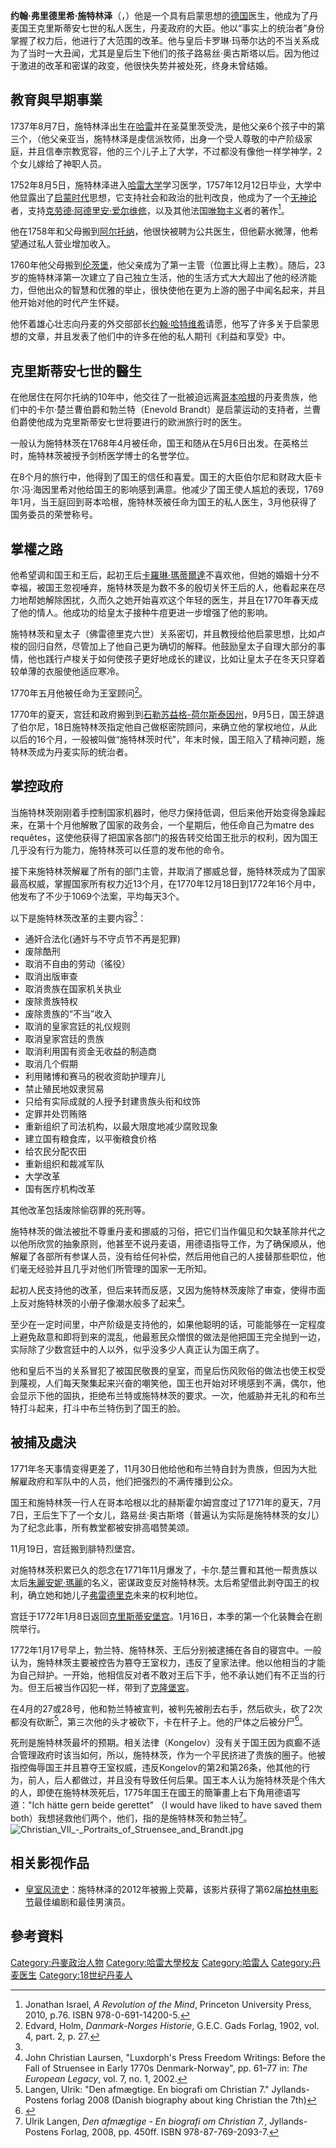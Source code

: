 {{Infobox Officeholder
|name                = 约翰·弗里德里希·施特林泽
|image               = Struensee Juel.jpg
|imagesize           =
|smallimage          =
|caption             =
|order               = [[丹麥|丹麥]][[攝政|攝政]]
|term_start          = 1771年3月20日
|term_end            = 1772年1月16日
|monarch             = [[克里斯蒂安七世|克里斯蒂安七世]]
|predecessor         =
|successor           =  [[弗雷德里克六世|弗雷德里克王儲]]（名義上）<br>[[朱麗安妮·瑪麗_(不倫瑞克-沃爾芬比特爾)|朱麗安妮·瑪麗 (不倫瑞克-沃爾芬比特爾)]]|朱麗安妮·瑪麗王后]]（实际上）
|birth_date          = {{Birth date|1737|8|5|df=y}}
|birth_place         = [[普鲁士王国|普鲁士王国]][[哈雷_(德国)|哈勒]]
|death_date          = {{death date and age|1772|4|28|1737|8|5|df=y}}
|death_place         = [[丹麥王国|丹麥王国]][[哥本哈根|哥本哈根]]
|constituency        =
|party               =
|spouse              = 无
|children            = [[丹麥公主路易丝·奥古斯塔|丹麥公主路易丝·奥古斯塔]]
|profession          = [[医生|医生]]
|religion            = [[虔敬主义|虔敬主义]]，之后改为[[无神论|无神论]]
|signature           =
|footnotes           =
}}
'''约翰·弗里德里希·施特林泽'''（{{lang-de|'''Johann Friedrich Struensee'''}}，{{bd|1737年|8月5日|1772年|4月28日|S}}）他是一个具有启蒙思想的[[德国|德国]]医生，他成为了丹麦国王克里斯蒂安七世的私人医生，丹麦政府的大臣。他以“事实上的统治者”身份掌握了权力后，他进行了大范围的改革。他与皇后卡罗琳·玛蒂尔达的不当关系成为了当时一大丑闻，尤其是皇后生下他们的孩子路易丝·奥古斯塔以后。因为他过于激进的改革和密谋的政变，他很快失势并被处死，终身未曾结婚。

==教育與早期事業==
1737年8月7日，施特林泽出生在[[哈雷_(德国)|哈雷]]并在圣莫里茨受洗，是他父亲6个孩子中的第三个，（他父亲亚当，施特林泽是虔信派牧师，出身一个受人尊敬的中产阶级家庭，并且信奉宗教宽容，他的三个儿子上了大学，不过都没有像他一样学神学，2个女儿嫁给了神职人员。

1752年8月5日，施特林泽进入[[哈雷大学|哈雷大学]]学习医学，1757年12月12日毕业，大学中他显露出了[[启蒙时代|启蒙时代]]思想，它支持社会和政治的批判改良，他成为了一个[[无神论|无神论]]者，支持[[克劳德·阿德里安·爱尔维修|克劳德·阿德里安·爱尔维修]]，以及其他法国[[唯物主义|唯物主义]]者的著作<ref>Jonathan Israel, ''A Revolution of the Mind'', Princeton University Press, 2010, p.76. ISBN 978-0-691-14200-5.</ref>。

他在1758年和父母搬到[[阿尔托纳|阿尔托纳]]，他很快被聘为公共医生，但他薪水微薄，他希望通过私人营业增加收入。

1760年他父母搬到[[伦茨堡_(德国)|伦茨堡]]，他父亲成为了第一主管（位置比得上主教）。随后，23岁的施特林泽第一次建立了自己独立生活，他的生活方式大大超出了他的经济能力，但他出众的智慧和优雅的举止，很快使他在更为上游的圈子中闻名起来，并且他开始对他的时代产生怀疑。

他怀着雄心壮志向丹麦的外交部部长[[约翰·哈特维希|约翰·哈特维希]]请愿，他写了许多关于启蒙思想的文章，并且发表了他们中的许多在他的私人期刊《利益和享受》中。

==克里斯蒂安七世的醫生==
在他居住在阿尔托纳的10年中，他交往了一批被迫远离[[哥本哈根|哥本哈根]]的丹麦贵族，他们中的卡尔·楚兰曹伯爵和勃兰特（Enevold Brandt）是启蒙运动的支持者，兰曹伯爵使他成为克里斯蒂安七世将要进行的欧洲旅行时的医生。

一般认为施特林茨在1768年4月被任命，国王和随从在5月6日出发。在英格兰时，施特林茨被授予剑桥医学博士的名誉学位。

在8个月的旅行中，他得到了国王的信任和喜爱。国王的大臣伯尔尼和财政大臣卡尔·冯·海因里希对他给国王的影响感到满意。他减少了国王使人尴尬的表现，1769年1月，当王庭回到哥本哈根，施特林茨被任命为国王的私人医生，3月他获得了国务委员的荣誉称号。

==掌權之路==
他希望调和国王和王后，起初王后[[卡羅琳·瑪蒂爾達_(大不列顛)|卡羅琳·瑪蒂爾達]]不喜欢他，但她的婚姻十分不幸福，被国王忽视唾弃，施特林茨是为数不多的殷切关怀王后的人，他看起来在尽力地帮她解除困扰，久而久之她开始喜欢这个年轻的医生，并且在1770年春天成了他的情人。他成功的给皇太子接种牛痘更进一步增强了他的影响。

施特林茨和皇太子（佛雷德里克六世）关系密切，并且教授给他启蒙思想，比如卢梭的回归自然，尽管加上了他自己更为确切的解释。他鼓励皇太子自理大部分的事情，他也践行卢梭关于如何使孩子更好地成长的建议，比如让皇太子在冬天只穿着较单薄的衣服使他适应寒冷。

1770年五月他被任命为王室顾问<ref>Edvard, Holm, ''Danmark-Norges Historie'', G.E.C. Gads Forlag, 1902, vol. 4, part. 2, p. 27.</ref>。

1770年的夏天，宫廷和政府搬到到[[石勒苏益格-荷尔斯泰因州|石勒苏益格-荷尔斯泰因州]]，9月5日，国王辞退了伯尔尼，18日施特林茨指定他自己做枢密院顾问，来确立他的掌权地位，从此以后的16个月，一般被叫做“施特林茨时代”，年末时候，国王陷入了精神问题，施特林茨成为丹麦实际的统治者。

==掌控政府==
当施特林茨刚刚着手控制国家机器时，他尽力保持低调，但后来他开始变得急躁起来，在第十个月他解散了国家的政务会，一个星期后，他任命自己为matre des requêtes，这使他获得了把国家各部门的报告转交给国王批示的权利，因为国王几乎没有行为能力，施特林茨可以任意的发布他的命令。

接下来施特林茨解雇了所有的部门主管，并取消了挪威总督，施特林茨成为了国家最高权威，掌握国家所有权力近13个月，在1770年12月18日到1772年16个月中，他发布了不少于1069个法案，平均每天3个。

以下是施特林茨改革的主要内容<ref name=Birkner286/>：
* 通奸合法化(通奸与不守贞节不再是犯罪)
* 废除酷刑
* 取消不自由的劳动（徭役）
* 取消出版审查
* 取消贵族在国家机关执业
* 废除贵族特权
* 废除贵族的“不当”收入
* 取消的皇家宫廷的礼仪规则
* 取消皇家宫廷的贵族
* 取消利用国有资金无收益的制造商
* 取消几个假期
* 利用赌博和赛马的税收资助护理弃儿
* 禁止殖民地奴隶贸易
* 只给有实际成就的人授予封建贵族头衔和纹饰
* 定罪并处罚贿赂
* 重新组织了司法机构，以最大限度地减少腐败现象
* 建立国有粮食库，以平衡粮食价格
* 给农民分配农田
* 重新组织和裁减军队
* 大学改革
* 国有医疗机构改革

其他改革包括废除偷窃罪的死刑等。

施特林茨的做法被批不尊重丹麦和挪威的习俗，把它们当作偏见和欠缺革除并代之以他所欣赏的抽象原则，他甚至不说丹麦语，用德语指导工作，为了确保顺从，他解雇了各部所有参谋人员，没有给任何补偿，然后用他自己的人接替那些职位，他们毫无经验并且几乎对他们所管理的国家一无所知。

起初人民支持他的改革，但后来转而反感，又因为施特林茨废除了审查，使得市面上反对施特林茨的小册子像潮水般多了起来<ref>John Christian Laursen, "Luxdorph's Press Freedom Writings: Before the Fall of Struensee in Early 1770s Denmark-Norway", pp. 61–77 in: ''The European Legacy'', vol. 7, no. 1, 2002.</ref>。

至少在一定时间里，中产阶级是支持他的，如果他聪明的话，可能能够在一定程度上避免敌意和即将到来的混乱，他最惹民众憎恨的做法是他把国王完全抛到一边，实际除了少数宫廷中的人以外，似乎没多少人真正认为国王病了。

他和皇后不当的关系冒犯了被国民敬畏的皇室，而皇后伤风败俗的做法也使王权受到蔑视，人们每天聚集起来兴奋的嘲笑他，国王也开始对环境感到不满，偶尔，他会显示下他的固执，拒绝布兰特或施特林茨的要求。一次，他威胁并无礼的和布兰特打斗起来，打斗中布兰特伤到了国王的脸。

==被捕及處決==
1771年冬天事情变得更差了，11月30日他给他和布兰特自封为贵族，但因为大批解雇政府和军队中的人员，他们把强烈的不满传播到公众。

国王和施特林茨一行人在哥本哈根以北的赫斯霍尔姆宫度过了1771年的夏天，7月7日，王后生下了一个女儿，路易丝·奥古斯塔（普遍认为实际是施特林茨的女儿）为了纪念此事，所有教堂都被安排高唱赞美颂。

11月19日，宫廷搬到腓特烈堡宫。

对施特林茨积累已久的怨念在1771年11月爆发了，卡尔.楚兰曹和其他一帮贵族以太后[[朱麗安妮·瑪麗_(不倫瑞克-沃爾芬比特爾)|朱麗安妮·瑪麗]]的名义，密谋政变反对施特林茨。太后希望借此剥夺国王的权利，确立她和她儿子[[丹麥的弗雷德里克_(1753-1805)|弗雷德里克]]未来的权利地位。

宫廷于1772年1月8日返回[[克里斯蒂安堡宫|克里斯蒂安堡宫]]。1月16日，本季的第一个化装舞会在剧院举行。

1772年1月17号早上，勃兰特、施特林茨、王后分别被逮捕在各自的寝宫中。一般认为，施特林茨主要被控告为篡夺王室权力，违反了皇家法律。他以他相当的才能为自己辩护。一开始，他相信反对者不敢对王后下手，他不承认她们有不正当的行为。但王后被当作囚犯一样，带到了[[克隆堡|克隆堡宮]]。

在4月的27或28号，他和勃兰特被宣判，被判先被削去右手，然后砍头，砍了2次都没有砍断<ref>Langen, Ulrik: "Den afmægtige. En biografi om Christian 7." Jyllands-Postens forlag 2008 (Danish biography about king Christian the 7th)</ref>，第三次他的头才被砍下，卡在杆子上。他的尸体之后被分尸<ref name=Birkner286>{{cite book|last=Birkner|first=Gerhard Kay|chapter="Cramer wird doch noch, wie ich hoffe, ein ordentlicher Mensch werden." Cramer, August von Hennings und die "Plöner Aufklärung"|pages=271–302; 286|editor-last=Schütt|editor-first=Rüdiger|title=Carl Friedrich Cramer. Revolutionär, Professor und Buchhändler|location=Nordhausen|year=2002|url=http://books.google.de/books?id=xHlwjhho5A4C&pg=PA286#v=onepage&q&f=false|language=de|access-date=2013-06-07|archive-date=2015-04-09|archive-url=https://web.archive.org/web/20150409190413/http://books.google.de/books?id=xHlwjhho5A4C&pg=PA286#v=onepage&q&f=false|dead-url=no}}</ref>。

死刑是施特林茨最坏的预期。相关法律（Kongelov）没有关于国王因为疯癫不适合管理政府时该当如何，所以，施特林茨，作为一个平民挤进了贵族的圈子。他被指控侮辱国王并且篡夺王室权威，违反Kongelov的第2和第26条，他其他的行为，前人，后人都做过，并且没有导致任何后果。国王本人认为施特林茨是个伟大的人，即使在施特林茨死后，1775年国王在國王的簡筆畫上右下角用德语写道："Ich hätte gern beide gerettet" （I would have liked to have saved them both）我想拯救他们两个，他们，指的是施特林茨和勃兰特<ref>Ulrik Langen, ''Den afmægtige - En biografi om Christian 7.'', Jyllands-Postens Forlag, 2008, pp. 450ff. ISBN 978-87-769-2093-7.</ref>。
[[File:Christian_VII_-_Portraits_of_Struensee_and_Brandt.jpg|thumb]]

==相关影视作品==
*[[皇室风流史|皇室风流史]]：施特林泽的2012年被搬上荧幕，该影片获得了第62届[[柏林电影节|柏林电影节]]最佳编剧和最佳男演员。

==參考資料==
{{reflist}}

{{Authority control}}

{{DEFAULTSORT: Struensee, Johann}}
[[Category:丹麥政治人物|Category:丹麥政治人物]]
[[Category:哈雷大學校友|Category:哈雷大學校友]]
[[Category:哈雷人|Category:哈雷人]]
[[Category:丹麦医生|Category:丹麦医生]]
[[Category:18世纪丹麦人|Category:18世纪丹麦人]]